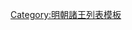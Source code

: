 {{ming|title=明朝宣寧國諸王|ed=宣寧國|head=[[正统 (年号)|正統]]二年（[[1437年]]）封。[[天顺 (明朝)|天順]]五年（[[1461年]]）立別城[[澤州]]。|
{{ming/title}}
{{ming/list|宣寧靖莊王|[[朱遜炓]]|朱桂、庶七子|[[1437年]]—[[1470年]]|正統二年封。天順五年立別城澤州。[[成化]]六年薨。}}
{{ming/list|宣寧和僖王|[[朱仕𡑤]]|朱遜炓、嫡七子<ref>《[[明實錄]]》</ref>|[[1472年]]—[[1491年]]|成化八年襲封。[[弘治]]四年薨。}}
{{ming/list|宣寧恭安王|[[朱成鈷]]|朱仕𡑤、嫡一子|[[1497年]]—[[1497年]]|弘治七年襲封。[[正德 (明朝)|正德]]五年薨。}}
{{ming/list|宣寧康靖王|[[朱聰𤅊]]|朱成鈷、庶一子|[[1521年]]—[[1528年]]|正德十六年襲封。[[嘉靖]]七年薨。}}
{{ming/list|宣寧昭榮王|[[朱俊相]]|朱聰𤅊、嫡一子|[[1536年]]—[[1571年]]|嘉靖十五年襲封。[[隆庆 (明朝)|隆慶]]五年薨。}}
{{ming/list|宣寧溫簡王|[[朱充燦]]|朱俊相、嫡一子|[[1580年]]—[[1590年]]|[[萬曆]]八年襲封。十八年薨。無子，除。}}
{{ming/note|附宣寧國宗理}}
{{ming/note|以前不詳}}
{{ming/list|宣寧府宗理|[[朱充𩌣]]|朱俊？、子|[[1611年]]—？年|初封[[輔國中尉]]，[[萬曆]]三十九年十二月，兼理宣寧府事。}}
{{ming/note|以後不詳}}
{{ming/note|附註}}
{{ming/note|ref}}
}}<noinclude>
[[Category:明朝諸王列表模板]]
</noinclude>